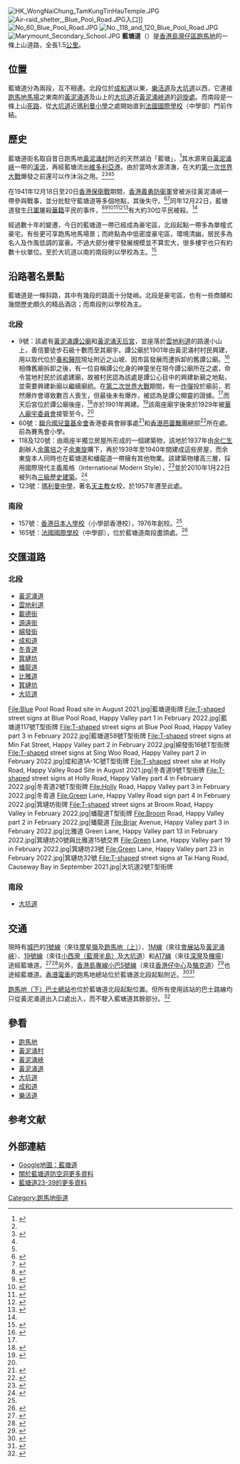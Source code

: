 {{Distinguish|藍塘傲}}
{{Infobox Hong Kong Road
|   中文街道名稱    =  藍塘道
|   英文街道名稱    =  Blue Pool Road
|   圖片        =  HK Happy Valley Blue Pool Road north.jpg
|   圖片寬度     = 290px
|   圖片說明    =  藍塘道近[[黃泥涌道|黃泥涌道]]的斑馬線行人過路口
|   路段總長度  =  1.5
|   車速限制    =  50
|   行車線數量  =  雙線雙程
|   所在地區    =  [[灣仔區|灣仔區]][[跑馬地|跑馬地]]
|   起點        =  北段：[[黃泥涌道|黃泥涌道]]<br>南段：[[大坑道|大坑道]]（近[[瑪利曼小學|瑪利曼小學]]）
|   終點        =  北段：[[大坑道|大坑道]]（近[[黃泥涌峽道|黃泥涌峽道]]）<br>南段：[[死路|死路]]（[[法國國際學校|法國國際學校]]（中學部））
|   命名日期    =  1932年10月7日<ref>{{cite web|url=http://www.hk-place.com/view.php?id=342|title=三十年代命名道路|publisher=香港地方|accessdate=2012年5月21日|archive-url=https://web.archive.org/web/20111211032413/http://www.hk-place.com/view.php?id=342|archive-date=2011年12月11日|dead-url=yes}}</ref>
|   通車日期    =  約1920年代末至1930年代初
}}

[[File:HK_WongNaiChung_TamKungTinHauTemple.JPG|thumb]]
[[File:Air-raid_shelter,_Blue_Pool_Road.JPG|thumb]]入口]]
[[File:No_60_Blue_Pool_Road.JPG|thumb]]
[[File:No._118_and_120_Blue_Pool_Road.JPG|thumb]]
[[File:Marymount_Secondary_School.JPG|thumb]]
'''藍塘道'''（{{lang-en|Blue Pool Road}}）是[[香港島|香港島]][[灣仔區|灣仔區]][[跑馬地|跑馬地]]的一條上山道路，全長1.5[[公里|公里]]。

==位置==
藍塘道分為兩段，互不相連。北段位於[[成和道|成和道]]以東，[[樂活道|樂活道]]及[[大坑道|大坑道]]以西，它連接[[跑馬地馬場|跑馬地馬場]]之東南的[[黃泥涌道|黃泥涌道]]及山上的[[大坑道|大坑道]]近[[黃泥涌峽道|黃泥涌峽道]]的[[环形交叉|迴旋處]]。而南段是一條上山[[死路|死路]]，從[[大坑道|大坑道]]近[[瑪利曼小學|瑪利曼小學]]之處開始直到[[法國國際學校|法國國際學校]]（中學部）門前作結。

==歷史==
藍塘道街名取自昔日跑馬地[[黃泥涌村|黃泥涌村]]附近的天然湖泊「藍塘」，<ref>{{cite book |title= Dispersal and Renewal: Hong Kong University During the War Years|last= Rodrigues|first= Albert|editor1-first= Clifford|editor1-last= Matthews|editor2-first= Oswald|editor2-last= Cheung|year= 1998|publisher= [[Hong_Kong_University_Press|Hong Kong University Press]]|chapter= Chapter: A Hong Kong Doctor in War and Peace|isbn= 978-962-209-472-7|page= [https://archive.org/details/dispersalrenewal0000unse/page/203 203]|url=https://archive.org/details/dispersalrenewal0000unse}}</ref>其水源來自[[黃泥涌峽|黃泥涌峽]]一帶的[[溪|溪流]]，再經藍塘流出[[維多利亞港|維多利亞港]]。由於當時水源清澈，在大約[[第一次世界大戰|第一次世界大戰]]爆發之前還可以作沐浴之用。<ref name="streets"/><ref name="streets">{{cite book |title= Streets: Exploring Hong Kong Island|last= Wordie|first= Jason|year= 2002|publisher= [[Hong_Kong_University_Press|Hong Kong University Press]]|location= Hong Kong|isbn= 962-209-563-1|pages= 146–149|url= }}</ref><ref name="no grade happy valley"/><ref name="no grade happy valley"/>

在1941年12月18日至20日[[香港保衛戰|香港保衛戰]]期間，[[皇家香港軍團（義勇軍）|香港義勇防衞軍]]曾被派往黃泥涌峽一帶參與戰事，並分批駐守藍塘道等多個地點，其後失守。<ref name="chance">{{cite book |title= Not the slightest chance: the defence of Hong Kong, 1941|last= Banham|first= Tony|authorlink=Tony Banham|coauthors= |year= 2004|publisher=[[University_of_British_Columbia_Press|University of British Columbia Press]] |location= |isbn= 978-0-7748-1045-6|page= |pages= 115 & 307|url= |accessdate=}}</ref><ref>{{cite book |title= The hidden years|last= Luff|first= John |authorlink= |coauthors= |year= 1967|publisher= [[South_China_Morning_Post|South China Morning Post]]|location= Hong Kong|isbn= |asin=B0006CQ0FQ|page= 77|pages= |url= |accessdate=}}</ref>同年12月22日，藍塘道發生[[日本軍|日軍]]屠殺[[華人|華籍]]平民的事件，<ref>{{cite book |title= Shanghai Bride: Her Tumultuous Life's Journey to the West|last= Christina Ching Tsao|year= 2005|publisher= [[Hong_Kong_University_Press|Hong Kong University Press]]|isbn= 978-962-209-714-8|page= [https://archive.org/details/shanghaibrideher0000tsao/page/152 152]|url=https://archive.org/details/shanghaibrideher0000tsao}}</ref><ref>{{Cite web |url=http://fourthmarineband.com/cambon8.htm |title=Appendices: Excerpts from War-Crime Trials. Appendix 7 |access-date=2012-05-22 |archive-url=https://web.archive.org/web/20040429111429/http://fourthmarineband.com/cambon8.htm |archive-date=2004-04-29 |dead-url=no }}</ref><ref name="Lees">{{cite book|title= Profit, Victory & Sharpness: The Lees of Hong Kong|last= Poy|first= Vivienne|year= 2006|publisher= [[Hong_Kong_University_Press|Hong Kong University Press]]|isbn= 978-0-9736820-1-4|pages= 110 & 217|url= http://www.archive.org/details/profitvictorysha00poyv|access-date= 2012-05-22|archive-url= https://web.archive.org/web/20151118204858/https://archive.org/details/profitvictorysha00poyv|archive-date= 2015-11-18|dead-url= no}}</ref><ref>{{cite book |title= Hong Kong Incident|last= Harrop|first= Phyllis |year= 1943|publisher= [[Eyre_&_Spottiswoode|Eyre & Spottiswoode]]|location= London|isbn= |pages= 83–84|url= http://books.google.com.hk/books?id=HrkOAAAAQAAJ&lpg=PA83&dq=blue%20pool%20road%20hong%20kong&pg=PA83#v=onepage&q=blue%20pool%20road&f=false}}</ref><ref>{{cite book |title= An outline history of Hong Kong|last= Liu|first= Shuyong |authorlink= |coauthors= |year= 1997|publisher= [[Foreign_Languages_Press|Foreign Languages Press]]|location= |isbn= 978-7-119-01946-8|page= [https://archive.org/details/outlinehistoryof0000lius/page/109 109]|pages= |url=https://archive.org/details/outlinehistoryof0000lius|accessdate=}}</ref><ref>{{cite book |title= King Hui: The Man Who Owned All the Opium in Hong Kong|chapter=Chapter: How Mr Tai and Mr Tang were both saved by a piece of jade|last= Chamberlain|first= Jonathan |authorlink= |coauthors= |year= 2007|publisher= Blacksmith Books|location= |isbn= 978-988-99799-8-0|page= 209|pages= |url= |accessdate=}}</ref>有大約30位平民被殺。<ref name="chance"/>

經過數十年的變遷，今日的藍塘道一帶已經成為豪宅區，北段起點一帶多為單幢式豪宅，有些更可享跑馬地馬場景；而終點為中低密度豪宅區，環境清幽，居民多為名人及作風低調的富豪。不過大部分樓宇發展規模並不算宏大，很多樓宇也只有約數十伙單位。至於大坑道以南的南段則以學校為主。<ref>{{cite web|url=http://orientaldaily.on.cc/cnt/finance/20111002/00269_001.html|title=豪宅Guide：藍塘道豪得低調|publisher=東方日報|date=2011年11月2日|access-date=2012年5月22日|archive-url=https://web.archive.org/web/20111004020432/http://orientaldaily.on.cc/cnt/finance/20111002/00269_001.html|archive-date=2011年10月4日|dead-url=no}}</ref>

==沿路著名景點==
藍塘道是一條斜路，其中有幾段的路面十分陡峭。北段是豪宅區，也有一些商舖和幾間歷史頗久的精品酒店；而南段則以學校為主。

===北段===
*9號：該處有[[黃泥涌譚公廟|黃泥涌譚公廟]]和[[黃泥涌天后宮|黃泥涌天后宮]]，並座落於[[雲地利道|雲地利道]]的路邊小山上，善信要徒步石級十數而至其廟宇。譚公廟於1901年由黃泥涌村村民興建，用以取代位於[[養和醫院|養和醫院]]現址附近之山坡、因市區發展而遭拆卸的舊譚公廟。<ref name="no grade happy valley">{{Cite web |url=http://www.lcsd.gov.hk/ce/Museum/Monument/form/brief_information_no_grade.pdf |title=未予評級歷史建築簡介（第1404、1413項） |access-date=2012-05-22 |archive-date=2012-10-17 |archive-url=https://web.archive.org/web/20121017210551/http://www.lcsd.gov.hk/ce/Museum/Monument/form/brief_information_no_grade.pdf |dead-url=yes }}</ref>相傳舊廟拆卸之後，有一位自稱譚公化身的神童坐在現今譚公廟所在之處，命令當地村民於該處建廟，故被村民認為該處是譚公心目中的興建新廟之地點，並需要興建新廟以繼續廟統。在[[第二次世界大戰|第二次世界大戰]]期間，有一[[炸彈|炸彈]]投於廟前，若然爆炸會導致數百人喪生，但最後未有爆炸，被認為是譚公顯靈的證據。<ref name="streets"/>而天后宮位於譚公廟後座，<ref>{{Cite web |url=http://www.ctc.org.hk/b5/directcontrol/temple4.asp |title=華人廟宇委員會：黃泥涌譚公天后廟 |access-date=2012-05-22 |archive-url=https://web.archive.org/web/20111022104332/http://www.ctc.org.hk/b5/directcontrol/temple4.asp |archive-date=2011-10-22 |dead-url=no }}</ref>亦於1901年興建。<ref>{{Cite web |url=http://www.lcsd.gov.hk/ce/Museum/Monument/form/AAB_brief_info_b5.pdf |title=1444幢歷史建築物簡要（第1404、1413項） |access-date=2012-05-22 |archive-date=2010-02-15 |archive-url=https://web.archive.org/web/20100215062200/http://www.lcsd.gov.hk/ce/Museum/Monument/form/AAB_brief_info_b5.pdf |dead-url=yes }}</ref>該兩座廟宇後來於1929年被[[華人廟宇委員會|華人廟宇委員會]]接管至今。<ref name="no grade happy valley"/>
*60號：[[聯合國兒童基金會|聯合國兒童基金會]]香港委員會辦事處<ref>{{Cite web |url=http://www.unicef.org.hk/tc/about-us/contact-us |title=聯合國兒童基金會香港委員會聯絡資料 |access-date=2012-05-22 |archive-date=2012-04-21 |archive-url=https://web.archive.org/web/20120421234847/http://www.unicef.org.hk/tc/about-us/contact-us |dead-url=no }}</ref>和[[香港芭蕾舞團|香港芭蕾舞團]]總部<ref>{{Cite web |url=http://hkballet.com/2010/index.php?column=9&page=1&lang=1 |title=香港芭蕾舞團聯絡資料 |access-date=2012-05-22 |archive-date=2012-01-04 |archive-url=https://web.archive.org/web/20120104010443/http://hkballet.com/2010/index.php?column=9&page=1&lang=1 |dead-url=no }}</ref>所在處。前為賽馬會小學。
*118及120號：由兩座半獨立房屋所形成的一個建築物，該地於1937年由[[余仁生|余仁生]]創辦人[[余廣培|余廣培]]之子[[余東旋|余東旋]]購下，再於1939年至1940年間建成這些房屋，而余東旋本人同時也在藍塘道和蟠龍道一帶擁有其他物業。該建築物樓高三層，採用國際現代主義風格（International Modern Style），<ref>{{Cite web |url=http://www.lcsd.gov.hk/ce/Museum/Monument/form/brief_information_grade3.pdf |title=三級歷史建築簡介（第605－605項） |access-date=2012-05-22 |archive-date=2012-10-17 |archive-url=https://web.archive.org/web/20121017210647/http://www.lcsd.gov.hk/ce/Museum/Monument/form/brief_information_grade3.pdf |dead-url=yes }}</ref>並於2010年1月22日被列為[[香港三級歷史建築列表|三級歷史建築]]。<ref>{{Cite web |url=http://www.lcsd.gov.hk/ce/Museum/Monument/form/AAB-SM-chi.pdf |title=1444幢歷史建築物名單和評估結果 |access-date=2012-05-22 |archive-date=2011-12-15 |archive-url=https://web.archive.org/web/20111215155849/http://www.lcsd.gov.hk/ce/Museum/Monument/form/AAB-SM-chi.pdf |dead-url=yes }}</ref>
*123號：[[瑪利曼中學|瑪利曼中學]]，著名[[天主教|天主教]]女校，於1957年遷至此處。

===南段===
*157號：[[香港日本人學校|香港日本人學校]]（小學部香港校），1976年創校。<ref name="Lees"/>
*165號：[[法國國際學校|法國國際學校]]（中學部），位於藍塘道南段盡頭處。<ref>{{Cite web |url=http://www.fis.edu.hk/web/Default.aspx?r=1&lang=fr-fr&e=1396&h=2;3;-1 |title=法國國際學校網頁：藍塘道 |access-date=2012-05-22 |archive-date=2012-09-21 |archive-url=https://web.archive.org/web/20120921031616/http://www.fis.edu.hk/web/Default.aspx?r=1&lang=fr-fr&e=1396&h=2;3;-1 |dead-url=yes }}</ref>
==交匯道路==
===北段===
*[[黃泥涌道|黃泥涌道]]
*[[雲地利道|雲地利道]]
*[[載德街|載德街]]
*[[源遠街|源遠街]]
*[[綿發街|綿發街]]
*[[成和道|成和道]]
*[[冬青道|冬青道]]
*[[箕璉坊|箕璉坊]]
*[[蟠龍道|蟠龍道]]
*[[比雅道|比雅道]]
*[[箕璉坊|箕璉坊]]
*[[大坑道|大坑道]]

<gallery>
File:Blue Pool Road Road site in August 2021.jpg|藍塘道街牌
File:T-shaped street signs at Blue Pool Road, Happy Valley part 1 in February 2022.jpg|藍塘道117號T型街牌
File:T-shaped street signs at Blue Pool Road, Happy Valley part 3 in February 2022.jpg|藍塘道58號T型街牌
File:T-shaped street signs at Min Fat Street, Happy Valley part 2 in February 2022.jpg|綿發街16號T型街牌
File:T-shaped street signs at Sing Woo Road, Happy Valley part 2 in February 2022.jpg|成和道1A-1C號T型街牌
File:T-shaped street site at Holly Road, Happy Valley Road Site in August 2021.jpg|冬青道9號T型街牌
File:T-shaped street signs at Holly Road, Happy Valley part 4 in February 2022.jpg|冬青道2號T型街牌
File:Holly Road, Happy Valley part 3 in February 2022.jpg|冬青道
File:Green Lane, Happy Valley Road sign part 4 in February 2022.jpg|箕璉坊街牌
File:T-shaped street signs at Broom Road, Happy Valley in February 2022.jpg|蟠龍道T型街牌
File:Broom Road, Happy Valley part 2 in February 2022.jpg|蟠龍道
File:Briar Avenue, Happy Valley part 3 in February 2022.jpg|比雅道
Green Lane, Happy Valley part 13 in February 2022.jpg|箕璉坊20號與比雅道15號交界
File:Green Lane, Happy Valley part 19 in February 2022.jpg|箕璉坊23號
File:Green Lane, Happy Valley part 23 in February 2022.jpg|箕璉坊32號
File:T-shaped street signs at Tai Hang Road, Causeway Bay in September 2021.jpg|大坑道2號T型街牌
</gallery>

===南段===
*[[大坑道|大坑道]]

==交通==
現時有[[城巴|城巴]]的[[城巴1號線|1號線]]（來往[[摩星嶺巴士總站|摩星嶺]]及[[跑馬地（上）巴士總站|跑馬地（上）]]）、[[新巴1M線|1M線]]（來往[[會展站公共運輸交匯處|會展站]]及[[黃泥涌峽|黃泥涌峽]]）、[[城巴19線|19號線]]（來往[[小西灣（藍灣半島）巴士總站|小西灣（藍灣半島）]]及[[大坑道巴士總站|大坑道]]）和[[城巴A17線|A17線]]（來往[[深灣公共運輸交匯處|深灣]]及[[機場（地面運輸中心）巴士總站|機場]]）途經藍塘道。<ref>{{cite web|url=http://mobileapp.nwstbus.com.hk/nw/?l=0&f=1&r=1&v=D|title=城巴1號線|publisher=城巴|deadurl=yes|archiveurl=https://web.archive.org/web/20160304083040/http://mobileapp.nwstbus.com.hk/nw/?l=0&f=1&r=1&v=D|archivedate=2016-03-04|access-date=2012-05-22}}</ref><ref>{{cite web|url=http://mobileapp.nwstbus.com.hk/nw/?l=0&f=1&r=19&v=D|title=城巴19號線|publisher=城巴|deadurl=yes|archiveurl=https://web.archive.org/web/20120520063548/http://mobileapp.nwstbus.com.hk/nw/?l=0|archivedate=2012-05-20|access-date=2012-05-22}}</ref>另外，[[香港島專線小巴5號線|香港島專線小巴5號線]]（來往[[香港仔中心|香港仔中心]]及[[駱克道|駱克道]]）<ref>{{cite web|url=http://www.td.gov.hk/tc/transport_in_hong_kong/public_transport/minibuses/green/gmb_online_guide/hong_kong_island_gmb_routes/hk_5/index.html|title=香港區專線小巴路線第5號|publisher=運輸署|accessdate=2012年5月21日|deadurl=yes|archiveurl=https://web.archive.org/web/20111123011417/http://www.td.gov.hk/tc/transport_in_hong_kong/public_transport/minibuses/green/gmb_online_guide/hong_kong_island_gmb_routes/hk_5/index.html|archivedate=2011年11月23日}}</ref>也途經藍塘道。[[香港電車|香港電車]]的跑馬地總站位於藍塘道北段起點附近。<ref>{{cite web|url=http://www.hktramways.com/images/tramservice/eastbound.pdf|title=電車路線圖（東行）|publisher=香港電車公司|accessdate=2012年5月21日|archive-url=https://web.archive.org/web/20120713200600/http://www.hktramways.com/images/tramservice/eastbound.pdf|archive-date=2012年7月13日|dead-url=no}}</ref><ref>{{cite web|url=http://www.hktramways.com/images/tramservice/westbound.pdf|title=電車路線圖（西行）|publisher=香港電車公司|accessdate=2012年5月21日|archive-url=https://web.archive.org/web/20121010225410/http://www.hktramways.com/images/tramservice/westbound.pdf|archive-date=2012年10月10日|dead-url=no}}</ref>

[[跑馬地（下）巴士總站|跑馬地（下）巴士總站]]也位於藍塘道北段起點位置。但所有使用該站的巴士路線均只從黃泥涌道出入口處出入，而不駛入藍塘道其餘部分。<ref>{{cite web|url=http://www.nwstbus.com.hk/routes/busstop.aspx?intLangID=2&stopid=002550|title=跑馬地（下）巴士總站|publisher=城巴|accessdate=2012年5月21日|archive-url=https://web.archive.org/web/20160304122207/http://www.nwstbus.com.hk/routes/busstop.aspx?intLangID=2&stopid=002550|archive-date=2016年3月4日|dead-url=no}}</ref>

==參看==
*[[跑馬地|跑馬地]]
*[[黃泥涌村|黃泥涌村]]
*[[黃泥涌峽|黃泥涌峽]]
*[[黃泥涌道|黃泥涌道]]
*[[大坑道|大坑道]]
*[[成和道|成和道]]
*[[樂活道|樂活道]]

== 参考文献 ==
{{Reflist|2}}

==外部連結==
{{commons|Category:Blue Pool Road|藍塘道}}
*[http://maps.google.com/maps?f=d&hl=en&geocode=&saddr=22.27077,114.184792&daddr=%E8%97%8D%E5%A1%98%E9%81%93+%4022.261340,+114.191320&mrcr=0&mrsp=0&sz=18&mra=dme&sll=22.270377,114.185656&sspn=0.002745,0.003498&ie=UTF8&ll=22.266055,114.18806&spn=0.010981,0.01399&z=16&om=1 Google地圖：藍塘道] 
*[http://gwulo.com/life-in-hong-kongs-ARP-tunnels 關於藍塘道防空洞更多資料] {{Wayback|url=http://gwulo.com/life-in-hong-kongs-ARP-tunnels |date=20210322214640 }}
*[http://www.23-39bluepoolroad.com 藍塘道23-39的更多資料] {{Wayback|url=http://www.23-39bluepoolroad.com/ |date=20160311233548 }}
{{coord|22.268109|114.187689|type:landmark_source:enwiki-googlemaplink|display=title}}

[[Category:跑馬地街道|Category:跑馬地街道]]